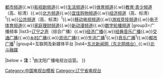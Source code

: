 {{Navbox
|name=辽宁广播电视台
|title=[[辽宁广播电视台|辽宁广播电视集团（辽宁广播电视台）]]
|titlestyle=background:#CFB53B;color:#FFFFFF;
|groupstyle=background:#CFB53B;color:#FFFFFF;
|belowstyle=background:#CFB53B;color:#FFFFFF;

|group1=上星电视频道
|list1=[[辽宁卫视]]（综合频道）（高、标清）
|group2=地面电视频道
|list2=[[辽宁卫视]]（综合频道）（高、标清）{{.w}}[[辽宁广播电视台都市频道|都市频道]]{{.w}}[[辽宁广播电视台影视剧频道|影视剧频道]]{{.w}}[[辽宁广播电视台生活频道|生活频道]]{{.w}}[[辽宁广播电视台体育频道|体育频道]]{{.w}}[[辽宁广播电视台教育·青少频道|教育·青少频道]]（高、标清）{{.w}}[[辽宁广播电视台北方频道|北方频道]]{{.w}}[[辽宁广播电视台宜佳购物频道|宜佳购物频道]]{{.w}}[[辽宁广播电视台经济频道|经济频道]]（高、标清）<sup>1</sup>{{.w}}[[辽宁广播电视台公共频道|公共频道]]（高、标清）<sup>1</sup>{{.w}}[[辽宁广播电视台移动电视频道|移动电视频道]]{{.w}}[[游戏竞技频道]]{{.w}}[[电子体育频道]]{{.w}}[[家庭理财频道]]{{.w}}[[新动漫频道]]{{.w}}[[数字轮播频道]]
|group3=广播频率
|list3=[[辽宁之声]]（综合广播）{{.w}}[[辽宁广播电视台经济广播|经济广播]]{{.w}}[[辽宁广播电视台经典音乐广播|经典音乐广播]]{{.w}}[[辽宁广播电视台交通广播|交通广播]]{{.w}}[[辽宁广播电视台乡村广播|乡村广播]]{{.w}}[[辽宁广播电视台资讯广播|资讯广播]]{{.w}}[[辽宁广播电视台生活广播|生活广播]]<sup>1</sup>{{.w}}[[辽宁广播电视台音乐广播|音乐广播]]<sup>1</sup>{{.w}}[[辽宁广播电视台都市广播|都市广播]]<sup>1</sup>
|group4=互联网及新媒体平台
|list4=[[东北新闻网|东北新闻网（东北网络台）]]{{.w}}[[北斗融媒]]

|below = '''注：'''<sup>1</sup>由沈阳广播电视台运营。
}}<noinclude><noinclude>
[[Category:中国电视台模板]]
</noinclude>
[[Category:辽宁省电视台]]